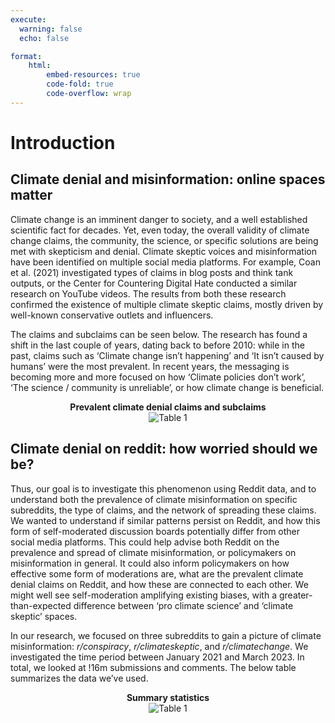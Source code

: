 ```yaml
---
execute:
  warning: false
  echo: false

format:
    html:
        embed-resources: true
        code-fold: true
        code-overflow: wrap
---
```

# Introduction

## Climate denial and misinformation: online spaces matter

Climate change is an imminent danger to society, and a well established scientific fact for decades. Yet, even today, the overall validity of climate change claims, the community, the science, or specific solutions are being met with skepticism and denial. Climate skeptic voices and misinformation have been identified on multiple social media platforms. For example, Coan et al. (2021) investigated types of claims in blog posts and think tank outputs, or the Center for Countering Digital Hate conducted a similar research on YouTube videos. The results from both these research confirmed the existence of multiple climate skeptic claims, mostly driven by well-known conservative outlets and influencers.

The claims and subclaims can be seen below. The research has found a shift in the last couple of years, dating back to before 2010: while in the past, claims such as 'Climate change isn't happening' and 'It isn't caused by humans' were the most prevalent. In recent years, the messaging is becoming more and more focused on how 'Climate policies don't work', 'The science / community is unreliable', or how climate change is beneficial.

<div style="text-align: center;">
**Prevalent climate denial claims and subclaims**<br>
![Table 1](../data/plots/nlp_table1.jpg)
<div style="text-align: left;">

## Climate denial on reddit: how worried should we be?

Thus, our goal is to investigate this phenomenon using Reddit data, and to understand both the prevalence of climate misinformation on specific subreddits, the type of claims, and the network of spreading these claims. We wanted to understand if similar patterns persist on Reddit, and how this form of self-moderated discussion boards potentially differ from other social media platforms. This could help advise both Reddit on the prevalence and spread of climate misinformation, or policymakers on misinformation in general. It could also inform policymakers on how effective some form of moderations are, what are the prevalent climate denial claims on Reddit, and how these are connected to each other. We might well see self-moderation amplifying existing biases, with a greater-than-expected difference between ‘pro climate science’ and ‘climate skeptic’ spaces.

In our research, we focused on three subreddits to gain a picture of climate misinformation: *r/conspiracy*, *r/climateskeptic*, and *r/climatechange*. We investigated the time period between January 2021 and March 2023. In total, we looked at !16m submissions and comments. The below table summarizes the data we've used.

<div style="text-align: center;">
**Summary statistics**<br>
![Table 1](../data/plots/Table1.png)
<div style="text-align: left;">
</div>
